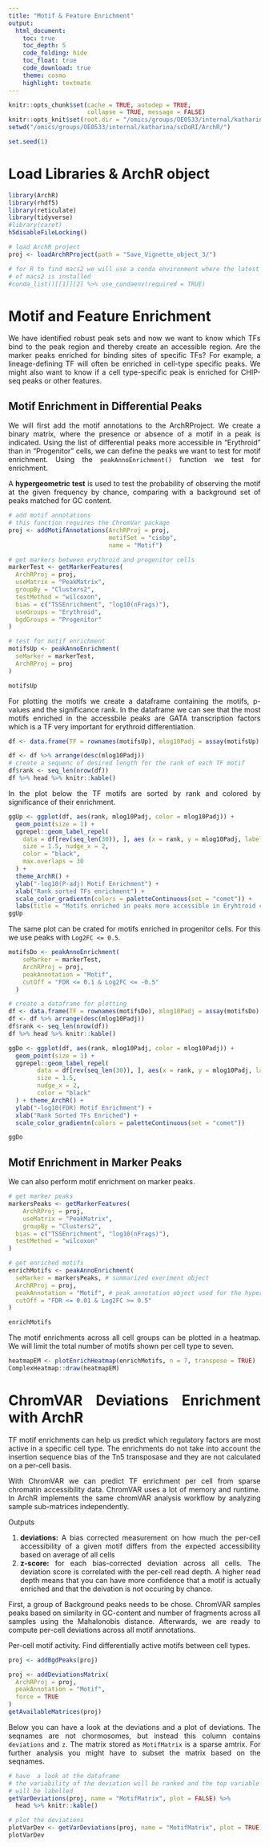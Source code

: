 ```yaml
---
title: "Motif & Feature Enrichment"
output: 
  html_document:
    toc: true
    toc_depth: 5
    code_folding: hide
    toc_float: true
    code_download: true
    theme: cosmo
    highlight: textmate
---
```


<style>
body {
text-align: justify}
</style>

```r
knitr::opts_chunk$set(cache = TRUE, autodep = TRUE, 
                      collapse = TRUE, message = FALSE)
knitr::opts_knit$set(root.dir = "/omics/groups/OE0533/internal/katharina/scDoRI/ArchR")
setwd("/omics/groups/OE0533/internal/katharina/scDoRI/ArchR/")

set.seed(1)
```

# Load Libraries & ArchR object

```r
library(ArchR)
library(rhdf5)
library(reticulate)
library(tidyverse)
#library(caret)
h5disableFileLocking()

# load ArchR project
proj <- loadArchRProject(path = "Save_Vignette_object_3/")

# for R to find macs2 we will use a conda environment where the latest version 
# of macs2 is installed
#conda_list()[[1]][2] %>% use_condaenv(required = TRUE)

```


# Motif and Feature Enrichment

We have identified robust peak sets and now we want to know which TFs bind to
the peak region and thereby create an accessible region. Are the marker peaks 
enriched for binding sites of specific TFs? For example, a lineage-defining TF
will often be enriched in cell-type specific peaks. We might also want to know 
if a cell type-specific peak is enriched for CHIP-seq peaks or other features. 

## Motif Enrichment in Differential Peaks

We will first add the motif annotations to the ArchRProject. We create a binary 
matrix, where the presence or absence of a motif in a peak is indicated. Using
the list of differential peaks more accessible in "Erythroid" than in "Progenitor" cells,
we can define the peaks we want to test for motif enrichment. Using the
`peakAnnoEnrichment()` function we test for enrichment. 

A **hypergeometric test** is used to test the probability of observing the motif
at the given frequency by chance, comparing with a background set of peaks matched 
for GC content.



```r
# add motif annotations
# this function requires the ChromVar package
proj <- addMotifAnnotations(ArchRProj = proj,
                            motifSet = "cisbp",
                            name = "Motif")

# get markers between erythroid and progenitor cells
markerTest <- getMarkerFeatures(
  ArchRProj = proj,
  useMatrix = "PeakMatrix",
  groupBy = "Clusters2",
  testMethod = "wilcoxon",
  bias = c("TSSEnrichment", "log10(nFrags)"),
  useGroups = "Erythroid",
  bgdGroups = "Progenitor"
)

# test for motif enrichment
motifsUp <- peakAnnoEnrichment(
  seMarker = markerTest,
  ArchRProj = proj
)

motifsUp
```

For plotting the motifs we create a dataframe containing the motifs, p-values and
the significance rank. In the dataframe we can see that the most motifs enriched 
in the accessbile peaks are GATA transcription factors which is a TF very 
important for erythroid differentiation.

```r
df <- data.frame(TF = rownames(motifsUp), mlog10Padj = assay(motifsUp)[,1])

df <- df %>% arrange(desc(mlog10Padj))
# create a sequenc of desired length for the rank of each TF motif
df$rank <- seq_len(nrow(df)) 
df %>% head %>% knitr::kable()
```

In the plot below the TF motifs are sorted by rank and colored by significance 
of their enrichment. 

```r
ggUp <- ggplot(df, aes(rank, mlog10Padj, color = mlog10Padj)) +
  geom_point(size = 1) +
  ggrepel::geom_label_repel(
    data = df[rev(seq_len(30)), ], aes (x = rank, y = mlog10Padj, label = TF),
    size = 1.5, nudge_x = 2,
    color = "black",
    max.overlaps = 30
  ) +
  theme_ArchR() +
  ylab("-log10(P-adj) Motif Enrichment") +
  xlab("Rank sorted TFs enrichment") +
  scale_color_gradientn(colors = paletteContinuous(set = "comet")) +
  labs(title = "Motifs enriched in peaks more accessible in Eryhtroid cells")
ggUp
```

The same plot can be crated for motifs enriched in progenitor cells. For this we
use peaks with `Log2FC <= 0.5`. 
```r
motifsDo <- peakAnnoEnrichment(
    seMarker = markerTest,
    ArchRProj = proj,
    peakAnnotation = "Motif",
    cutOff = "FDR <= 0.1 & Log2FC <= -0.5"
  )

# create a dataframe for plotting
df <- data.frame(TF = rownames(motifsDo), mlog10Padj = assay(motifsDo)[,1])
df <- df %>% arrange(desc(mlog10Padj))
df$rank <- seq_len(nrow(df))
df %>% head %>% knitr::kable()
```

```r
ggDo <- ggplot(df, aes(rank, mlog10Padj, color = mlog10Padj)) + 
  geom_point(size = 1) +
  ggrepel::geom_label_repel(
        data = df[rev(seq_len(30)), ], aes(x = rank, y = mlog10Padj, label = TF), 
        size = 1.5,
        nudge_x = 2,
        color = "black"
  ) + theme_ArchR() + 
  ylab("-log10(FDR) Motif Enrichment") +
  xlab("Rank Sorted TFs Enriched") +
  scale_color_gradientn(colors = paletteContinuous(set = "comet"))

ggDo
```


## Motif Enrichment in Marker Peaks

We can also perform motif enrichment on marker peaks. 

```r
# get marker peaks
markersPeaks <- getMarkerFeatures(
    ArchRProj = proj, 
    useMatrix = "PeakMatrix", 
    groupBy = "Clusters2",
  bias = c("TSSEnrichment", "log10(nFrags)"),
  testMethod = "wilcoxon"
)

# get enriched motifs
enrichMotifs <- peakAnnoEnrichment(
  seMarker = markersPeaks, # summarized exeriment object
  ArchRProj = proj,
  peakAnnotation = "Motif", # peak annotation object used for the hypergeometric testing
  cutOff = "FDR <= 0.01 & Log2FC >= 0.5"
)

enrichMotifs
```

The motif enrichments across all cell groups can be plotted in a heatmap. We will
limit the total number of motifs shown per cell type to seven. 

```r
heatmapEM <- plotEnrichHeatmap(enrichMotifs, n = 7, transpose = TRUE)
ComplexHeatmap::draw(heatmapEM)
```



# ChromVAR Deviations Enrichment with ArchR

TF motif enrichments can help us predict which regulatory factors are most 
active in a specific cell type. The enrichments do not take into account 
the insertion sequence bias of the Tn5 transposase and they are not calculated on 
a per-cell basis.

With ChromVAR we can predict TF enrichment per cell from sparse chromatin 
accessibility data. ChromVAR uses a lot of memory and runtime. In ArchR implements
the same chromVAR analysis workflow by analyzing sample sub-matrices independently.

Outputs

1. **deviations:** A bias corrected measurement on how much the per-cell accessibility
of a given motif differs from the expected accessibility based on average of
all cells
2. **z-score:** for each bias-corrected deviation across all cells. The deviation
score is correlated with the per-cell read depth. A higher read depth means that 
you can have more confidence that a motif is actually enriched and that the deivation
is not occuring by chance.

First, a group of Background peaks needs to be chose. ChromVAR samples peaks based
on similarity in GC-content and number of fragments across all samples using the 
Mahalonobis distance. Afterwards, we are ready to compute per-cell deviations 
across all motif annotations. 

Per-cell motif activity. Find differentially active motifs between cell types.

```r
proj <- addBgdPeaks(proj)

proj <- addDeviationsMatrix(
  ArchRProj = proj,
  peakAnnotation = "Motif",
  force = TRUE
)
getAvailableMatrices(proj)
```

Below you can have a look at the deviations and a plot of deviations. The seqnames 
are not chormosomes, but instead this column contains `deviations` and `z`. The 
matrix stored as `MotifMatrix` is a sparse amtrix. For further analysis you might
have to subset the matrix based on the seqnames. 

```r
# have  a look at the dataframe
# the variability of the deviation will be ranked and the top variable anntoations
# will be labelled
getVarDeviations(proj, name = "MotifMatrix", plot = FALSE) %>%
  head %>% knitr::kable()

# plot the deviations
plotVarDev <- getVarDeviations(proj, name = "MotifMatrix", plot = TRUE)
plotVarDev
```


